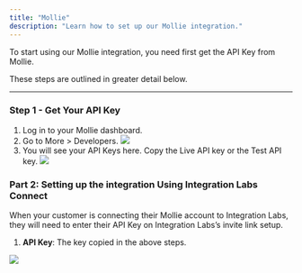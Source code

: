 ```yaml
---
title: "Mollie"
description: "Learn how to set up our Mollie integration."
---
```


To start using our Mollie integration, you need first get the API Key from Mollie.

These steps are outlined in greater detail below.

---

### Step 1 - Get Your API Key

1. Log in to your Mollie dashboard.
2. Go to More > Developers.
   ![](/images/mollie/dashboard.png)
3. You will see your API Keys here. Copy the Live API key or the Test API key.
   ![](/images/mollie/apikey.png)

### Part 2: Setting up the integration Using Integration Labs Connect

When your customer is connecting their Mollie account to Integration Labs, they will need to enter their API Key on Integration Labs’s invite link setup.

1. **API Key**: The key copied in the above steps.

![](/images/mollie/sdk.png)
